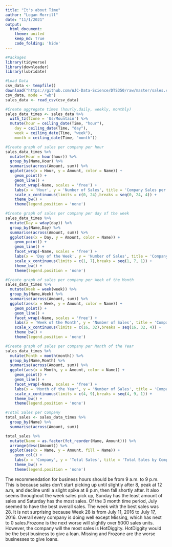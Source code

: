 ```yaml
---
title: "It's about Time"
author: "Logan Morrill"
date: "11/1/2021"
output: 
  html_document:
    theme: united
    keep_md: True
    code_folding: 'hide'
---
```


```r
#Packages
library(tidyverse)
library(downloader)
library(lubridate)
```

```r
#Load Data
csv_data <- tempfile()
download("https://github.com/WJC-Data-Science/DTS350/raw/master/sales.csv", 
csv_data, mode = "wb")
sales_data <- read_csv(csv_data)
```

```r
#Create aggregate times (hourly,daily, weekly, monthly)
sales_data_times <- sales_data %>%
  with_tz(tzone = 'Us/Mountain') %>%
  mutate(hour = ceiling_date(Time, "hour"),
    day = ceiling_date(Time, "day"),
    week = ceiling_date(Time, "week"),
    month = ceiling_date(Time, "month"))
```

```r
#Create graph of sales per company per hour
sales_data_times %>%
  mutate(Hour = hour(hour)) %>%
  group_by(Name,Hour) %>%
  summarise(across(Amount, sum)) %>%
  ggplot(aes(x = Hour, y = Amount, color = Name)) +
    geom_point() +
    geom_line() +
    facet_wrap(~Name, scales = 'free') +
    labs(x = 'Hour', y = 'Number of Sales', title = 'Company Sales per Hour') +
    scale_x_continuous(limits = c(0, 24),breaks = seq(0, 24, 4)) +
    theme_bw() +
    theme(legend.position = 'none')

```

```r
#Create graph of sales per company per day of the week
sales_data_times %>%
  mutate(Day = wday(day)) %>%
  group_by(Name,Day) %>%
  summarise(across(Amount, sum)) %>%
  ggplot(aes(x = Day, y = Amount, color = Name)) +
    geom_point() +
    geom_line() +
    facet_wrap(~Name, scales = 'free') +
    labs(x = 'Day of the Week', y = 'Number of Sales', title = 'Company Sales per Day') +
    scale_x_continuous(limits = c(1, 7),breaks = seq(1, 7, 1)) +
    theme_bw() +
    theme(legend.position = 'none')
```

```r
#Create graph of sales per company per Week of the Month
sales_data_times %>%
  mutate(Week = week(week)) %>%
  group_by(Name,Week) %>%
  summarise(across(Amount, sum)) %>%
  ggplot(aes(x = Week, y = Amount, color = Name)) +
    geom_point() +
    geom_line() +
    facet_wrap(~Name, scales = 'free') +
    labs(x = 'Week of the Month', y = 'Number of Sales', title = 'Company Sales per Week') +
    scale_x_continuous(limits = c(16, 32),breaks = seq(16, 32, 4)) +
    theme_bw() +
    theme(legend.position = 'none')
```

```r
#Create graph of sales per company per Month of the Year
sales_data_times %>%
  mutate(Month = month(month)) %>%
  group_by(Name,Month) %>%
  summarise(across(Amount, sum)) %>%
  ggplot(aes(x = Month, y = Amount, color = Name)) +
    geom_point() +
    geom_line() +
    facet_wrap(~Name, scales = 'free') +
    labs(x = 'Month of the Year', y = 'Number of Sales', title = 'Company Sales per Week') +
    scale_x_continuous(limits = c(4, 9),breaks = seq(4, 9, 1)) +
    theme_bw() +
    theme(legend.position = 'none')
```

```r
#Total Sales per Company
total_sales <- sales_data_times %>%
  group_by(Name) %>%
  summarise(across(Amount, sum))

total_sales %>%
  mutate(Name = as.factor(fct_reorder(Name, Amount))) %>%
  arrange(desc(Amount)) %>%
  ggplot(aes(x = Name, y = Amount, fill = Name)) +
    geom_col() +
    labs(x = 'Company', y = 'Total Sales', title = 'Total Sales by Company') +
    theme_bw() +
    theme(legend.position = 'none')
```
  The recommendation for business hours should be from 9 a.m. to 9 p.m. This is because sales don't start picking up until slightly after 8, peak at 12 a.m, and decline until a slight spike at 8 p.m, then fall shortly after. It also seems throughout the week sales pick up, Sunday has the least amount of sales and Saturday has the most sales. Of the 3 month time period, July seemed to have the best overall sales. The week with the best sales was 28. It is not surprising because Week 28 is from July 11, 2016 to July 17, 2016.
  Overall every company is doing well except Missing, which has next to 0 sales.Frozone is the next worse will slightly over 5000 sales units. However, the company will the most sales is HotDiggity. HotDiggity would be the best business to give a loan. Missing and Frozone are the worse businesses to give loans.
